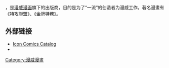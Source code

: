 {{Infobox company
| name   = 图标漫画<br>Icon Comics
| logo   = 
| type   = 
| slogan =  
| foundation     = 2004年 (推出)
| founder        = 
| key_people     = 
| location       = 
| owner         = [[漫威漫画|漫威漫画]]
| industry       = 出版
| products       = [[Comic_books|Comic books]]
| homepage       = {{official website|http://www.marvel.com/comics/Icon}}
}}
{{vgname2|图标漫画|en=Icon Comics}}，是[[漫威漫画|漫威漫画]]旗下的出版商，目的是为了“一流”的创造者为漫威工作。著名漫畫有《特攻聯盟》、《金牌特務》。

==外部链接==
* [http://www.marvel.com/catalog/?category=ICON Icon Comics Catalog]{{Wayback|url=http://www.marvel.com/catalog/?category=ICON |date=20090306213234 }}
*{{comicbookdb|type=imprint|id=6|title=Icon}}
{{漫威漫畫}}
[[Category:漫威漫畫|Category:漫威漫畫]]